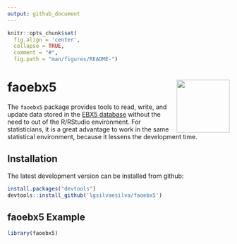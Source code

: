 ```yaml
---
output: github_document
---
```


```r
knitr::opts_chunk$set(
  fig.align = 'center',
  collapse = TRUE,
  comment = "#",
  fig.path = "man/figures/README-")
```

# faoebx5  <img src="man/figures/logo.png" align="right" alt="" width="120" />

<!-- [![Build Status](https://travis-ci.org/rnabioco/valr.svg?branch=master)](https://travis-ci.org/rnabioco/valr) -->
<!-- [![AppVeyor Build Status](https://ci.appveyor.com/api/projects/status/github/rnabioco/valr?branch=master&svg=true)](https://ci.appveyor.com/project/jayhesselberth/valr) -->
<!-- [![Coverage Status](https://img.shields.io/codecov/c/github/rnabioco/valr/master.svg)](https://codecov.io/github/rnabioco/valr?branch=master) -->
<!-- [![](https://www.r-pkg.org/badges/version/valr)](https://CRAN.R-project.org/package=valr) -->
<!-- [![](https://cranlogs.r-pkg.org/badges/valr?color=FFD700)](https://www.r-pkg.org/pkg/valr) -->
<!-- [![DOI](https://zenodo.org/badge/49370633.svg)](https://zenodo.org/badge/latestdoi/49370633) -->

The `faoebx5` package provides tools to read, write, and update data stored in the [EBX5 database](https://www.orchestranetworks.com/product) without the need to out of the R/RStudio environment. For statisticians, it is a great advantage to work in the same statistical environment, because it lessens the development time. 

## Installation

The latest development version can be installed from github:

```r
install.packages("devtools")
devtools::install_github('lgsilvaesilva/faoebx5')
```

## faoebx5 Example

```r
library(faoebx5)
```


